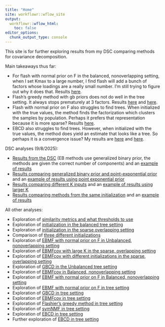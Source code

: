 ```yaml
---
title: "Home"
site: workflowr::wflow_site
output:
  workflowr::wflow_html:
    toc: false
editor_options:
  chunk_output_type: console
---
```


This site is for further exploring results from my DSC comparing methods for covariance decomposition.  
  
Main takeaways thus far:  
  
* For flash with normal prior on F in the balanced, nonoverlapping setting, when I set Kmax to a large number, I find flash will add a bunch of factors whose loadings are a really small number. I'm still trying to figure out why it does that. Results [here](balanced_nonoverlapping_flash_normalf.html).  
* Flash's greedy method with gb priors does not do well in the tree setting. It always stops prematurely at 3 factors. Results [here](tree_ebmfcov_diag.html) and [here](tree_ebmfcov_greedy.html).  
* Flash with normal prior on F also struggles to find trees. When initialized with the true values, the method finds the factorization which clusters the samples by population. Perhaps it prefers that representation because it is more sparse? Results [here](tree_flash_normalf.html).  
* EBCD also struggles to find trees. However, when initialized with the true values, the method does yield an estimate that looks like a tree. So perhaps it is a convergence issue? My results are [here](tree_ebcd.html) and [here](tree_ebcd_part2.html).  

DSC analyses (9/8/2025):  
  
* [Results from the DSC](additive_clustering_comparison.html) (EB methods use generalized binary prior, the methods are given the correct number of components) and an [example of results](additive_clustering_comparison_pt2.html)    
* [Results comparing generalized binary prior and point-exponential prior](gb_vs_ptexp.html) and an [example of results using point exponential prior](gb_vs_ptexp_pt2.html)  
* [Results comparing different K inputs](input_K_comparison.html) and an [example of results using larger K](input_K_comparison_pt2.html)  
* [Results comparing methods from the same initialization](pt_laplace_split_init_comparison.html) and an [example of results](pt_laplace_split_init_comparison_pt2.html)

All other analyses:    
  
* Exploration of [similarity metrics and what thresholds to use](metric_threshold_exploration.html)  
* Exploration of [initialization in the balanced tree setting](init_comparison_baltree_setting.html)  
* Exploration of [initialization in the sparse overlapping setting](init_comparison_baltree_setting.html)  
* Comparison of [three different initializations](initialization_comparison.html)  
* Exploration of [EBMF with normal prior on F in Unbalanced, nonoverlapping setting](unbal_nonoverlap_pt_laplace_split_init_flash_normalf.html)
* Exploration of [EBMFcov with large K in the sparse, overlapping setting](sparse_overlapping_ebmfcov.html)  
* Exploration of [EBMFcov with different initializations in the sparse, overlapping setting](ebmfcov_init_comparison_sparse_overlapping.html)  
* Exploration of [GBCD in the Unbalanced tree setting](unbalanced_tree_analysis.html)  
* Exploration of [EBMFcov in Balanced, nonoverlapping setting](balanced_nonoverlapping_ebmfcov_diag.html)  
* Exploration of [EBMF with normal prior on F in Balanced, nonoverlapping setting](balanced_nonoverlapping_flash_normalf.html)  
* Exploration of [EBMF with normal prior on F in tree setting](tree_flash_normalf.html)  
* Exploration of [GBCD in tree setting](tree_gbcd.html)  
* Exploration of [EBMFcov in tree setting](tree_ebmfcov_diag.html)  
* Exploration of [Flashier's greedy method in tree setting](tree_ebmfcov_greedy.html)  
* Exploration of [symNMF in tree setting](tree_symnmf.html)  
* Exploration of [EBCD in tree setting](tree_ebcd.html)  
* Further exploration of [EBCD in tree setting](tree_ebcd_part2.html) 